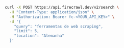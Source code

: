 ```bash cURL
curl -X POST https://api.firecrawl.dev/v2/search \
  -H "Content-Type: application/json" \
  -H "Authorization: Bearer fc-<YOUR_API_KEY>" \
  -d '{
    "query": "ferramentas de web scraping",
    "limit": 5,
    "location": "Alemanha"
  }'
```
